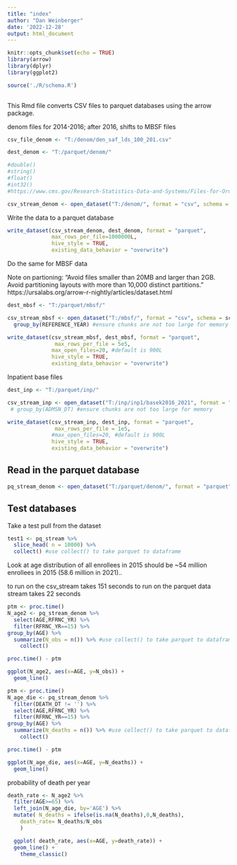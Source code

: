 ```yaml
---
title: "index"
author: "Dan Weinberger"
date: '2022-12-28'
output: html_document
---
```


```r
knitr::opts_chunk$set(echo = TRUE)
library(arrow)
library(dplyr)
library(ggplot2)

source('./R/schema.R')
 
```

This Rmd file converts CSV files to parquet databases using the arrow package. 

denom files for 2014-2016; after 2016, shifts to MBSF files

```r
csv_file_denom <- "T:/denom/den_saf_lds_100_201.csv"

dest_denom <- "T:/parquet/denom/" 

#double()
#string()
#float()
#int32()
#https://www.cms.gov/Research-Statistics-Data-and-Systems/Files-for-Order/LimitedDataSets/Downloads/SAFldsDenomNov2009.pdf

csv_stream_denom <- open_dataset("T:/denom/", format = "csv", schema = sch_denom)
```

Write the data to a parquet database
```r
write_dataset(csv_stream_denom, dest_denom, format = "parquet", 
              max_rows_per_file=1000000L,
              hive_style = TRUE,
              existing_data_behavior = "overwrite")
```

Do the same for MBSF data

Note on partioning: 
"Avoid files smaller than 20MB and larger than 2GB.
Avoid partitioning layouts with more than 10,000 distinct partitions."
https://ursalabs.org/arrow-r-nightly/articles/dataset.html

```r
dest_mbsf <- "T:/parquet/mbsf/" 

csv_stream_mbsf <- open_dataset("T:/mbsf/", format = "csv", schema = sch_dbsf) %>%
  group_by(REFERENCE_YEAR) #ensure chunks are not too large for memory

write_dataset(csv_stream_mbsf, dest_mbsf, format = "parquet", 
               max_rows_per_file = 5e5,
              max_open_files=20, #default is 900L
              hive_style = TRUE,
              existing_data_behavior = "overwrite")
```

Inpatient base files

```r
dest_inp <- "T:/parquet/inp/" 

csv_stream_inp <- open_dataset("T:/inp/inp1/basek2016_2021", format = "csv", schema = sch_inp_basek) # %>%
 # group_by(ADMSN_DT) #ensure chunks are not too large for memory

write_dataset(csv_stream_inp, dest_inp, format = "parquet", 
               max_rows_per_file = 1e5,
              #max_open_files=20, #default is 900L
              hive_style = TRUE,
              existing_data_behavior = "overwrite")
```

## Read in the parquet database
```r
pq_stream_denom <- open_dataset("T:/parquet/denom/", format = "parquet", schema = sch_denom)
```

## Test databases 

Take a test pull from the dataset
```r
test1 <- pq_stream %>% 
  slice_head( n = 10000) %>%
  collect() #use collect() to take parquet to dataframe
```

Look at age distribution of all enrollees in 2015
should be ~54 million enrollees in 2015 (58.6 million in 2021)..

to run on the csv_stream takes 151 seconds
to run on the parquet data stream takes 22 seconds
```r
ptm <- proc.time()
N_age2 <- pq_stream_denom %>% 
  select(AGE,RFRNC_YR) %>%
  filter(RFRNC_YR==15) %>%
group_by(AGE) %>%
  summarize(N_obs = n()) %>% #use collect() to take parquet to dataframe
    collect()

proc.time() - ptm

ggplot(N_age2, aes(x=AGE, y=N_obs)) +
  geom_line()
```

```r
ptm <- proc.time()
N_age_die <- pq_stream_denom %>%
  filter(DEATH_DT != '') %>%
  select(AGE,RFRNC_YR) %>%
  filter(RFRNC_YR==15) %>%
group_by(AGE) %>%
  summarize(N_deaths = n()) %>% #use collect() to take parquet to dataframe
    collect()

proc.time() - ptm

ggplot(N_age_die, aes(x=AGE, y=N_deaths)) +
  geom_line()
```

probability of death per year
```r
death_rate <- N_age2 %>%
  filter(AGE>=65) %>%
  left_join(N_age_die, by='AGE') %>%
  mutate( N_deaths = ifelse(is.na(N_deaths),0,N_deaths),
    death_rate= N_deaths/N_obs 
    ) 

  ggplot( death_rate, aes(x=AGE, y=death_rate)) +
  geom_line() +
    theme_classic()

```





 


